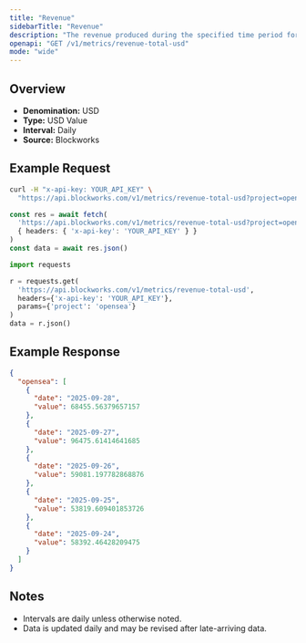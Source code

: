 ```yaml
---
title: "Revenue"
sidebarTitle: "Revenue"
description: "The revenue produced during the specified time period for given project."
openapi: "GET /v1/metrics/revenue-total-usd"
mode: "wide"
---
```


## Overview

- **Denomination:** USD
- **Type:** USD Value
- **Interval:** Daily
- **Source:** Blockworks

## Example Request

<CodeGroup>

```bash cURL
curl -H "x-api-key: YOUR_API_KEY" \
  "https://api.blockworks.com/v1/metrics/revenue-total-usd?project=opensea"
```

```typescript TypeScript
const res = await fetch(
  'https://api.blockworks.com/v1/metrics/revenue-total-usd?project=opensea',
  { headers: { 'x-api-key': 'YOUR_API_KEY' } }
)
const data = await res.json()
```

```python Python
import requests

r = requests.get(
  'https://api.blockworks.com/v1/metrics/revenue-total-usd',
  headers={'x-api-key': 'YOUR_API_KEY'},
  params={'project': 'opensea'}
)
data = r.json()
```

</CodeGroup>

## Example Response

```json
{
  "opensea": [
    {
      "date": "2025-09-28",
      "value": 68455.56379657157
    },
    {
      "date": "2025-09-27",
      "value": 96475.61414641685
    },
    {
      "date": "2025-09-26",
      "value": 59081.197782868876
    },
    {
      "date": "2025-09-25",
      "value": 53819.609401853726
    },
    {
      "date": "2025-09-24",
      "value": 58392.46428209475
    }
  ]
}
```

## Notes
- Intervals are daily unless otherwise noted.
- Data is updated daily and may be revised after late-arriving data.